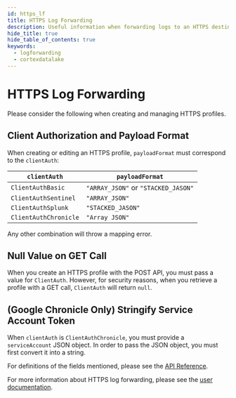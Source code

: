 ```yaml
---
id: https_lf
title: HTTPS Log Forwarding
description: Useful information when forwarding logs to an HTTPS destination
hide_title: true
hide_table_of_contents: true
keywords:
  - logforwarding
  - cortexdatalake
---
```


# HTTPS Log Forwarding

Please consider the following when creating and managing HTTPS profiles.

## Client Authorization and Payload Format
When creating or editing an HTTPS profile, `payloadFormat` must correspond to the `clientAuth`:

| `clientAuth` | `payloadFormat` |
|--|--|
|`ClientAuthBasic`  | `"ARRAY_JSON"` or `"STACKED_JASON"` |
|`ClientAuthSentinel`|`"ARRAY_JSON"`|
|`ClientAuthSplunk`|``"STACKED_JASON"``|
|`ClientAuthChronicle`|`"Array JSON"`|

Any other combination will throw a mapping error.

## Null Value on GET Call
When you create an HTTPS profile with the POST API, you must pass a value for `ClientAuth`. However, for security reasons, when you retrieve a profile with a GET call, `ClientAuth` will return `null`.

## (Google Chronicle Only) Stringify Service Account Token
When `clientAuth` is `ClientAuthChronicle`, you must provide a `serviceAccount` JSON object. In order to pass the JSON object, you must first convert it into a string. 

For definitions of the fields mentioned, please see the [API Reference](/cdl/logforwarding/api).

For more information about HTTPS log forwarding, please see the [user documentation](https://docs.paloaltonetworks.com/cortex/cortex-data-lake/cortex-data-lake-getting-started/get-started-with-log-forwarding-app/forward-logs-to-an-https-server).